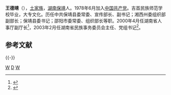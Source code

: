 '''王德靖'''（{{bd|1951年|11月||catIdx=W王}}），[[土家族|土家族]]，[[湖南|湖南]][[保靖|保靖]]人。1978年6月加入[[中国共产党|中国共产党]]。吉首民族师范学校毕业，大专文化。历任中共保靖县委常委、宣传部长、副书记；湘西州委组织部副部长；保靖县委书记；邵阳市委常委、组织部长等职。2000年4月任湖南省人事厅副厅长<ref>{{Cite web |url=http://wuxizazhi.cnki.net/Search/FLZB200308021.html |title=存档副本 |accessdate=2012-02-14 |archive-date=2016-03-05 |archive-url=https://web.archive.org/web/20160305014717/http://wuxizazhi.cnki.net/Search/FLZB200308021.html |dead-url=no }}</ref>，2003年2月任湖南省民族事务委员会主任、党组书记<ref>{{Cite web |url=http://hn.rednet.cn/c/2008/04/01/1474807.htm |title=存档副本 |accessdate=2012-02-14 |archive-date=2017-08-18 |archive-url=https://web.archive.org/web/20170818004133/http://hn.rednet.cn/c/2008/04/01/1474807.htm |dead-url=no }}</ref>。

==参考文献==
<references />

{{-}}
{{start box}}
{{s-gov}}
{{s-before|[[石昌禄|石昌禄]]}}
{{s-title|[[湖南省民族事务委员会|湖南省民族事务委员会]]主任|2003年2月—}}
{{s-inc}}
{{s-ppo}}
{{s-before|[[孙在田|孙在田]]}}
{{s-title|[[中国共产党邵阳市委员会|中国共产党邵阳市委员会]]组织部部部长|1995年6月—2000年4月}}
{{s-after|[[胡奇|胡　奇]]}}
{{s-before|[[向世林|向世林]]}}
{{s-title|[[中国共产党保靖县委员会|中国共产党保靖县委员会]]书记|1992年8月—1995年6月}}
{{s-after|[[尹桂生|尹桂生]]}}
{{end box}}

[[Category:保靖人|W]]
[[Category:王姓|D]]
[[Category:土家族人|W]]